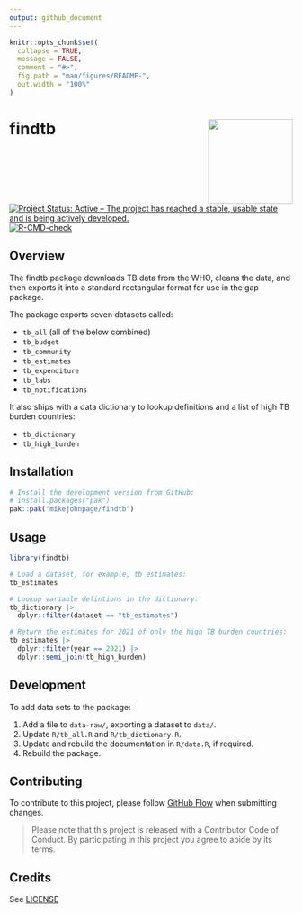 ```yaml
---
output: github_document
---
```


<!-- README.md is generated from README.Rmd. Please edit that file -->

```r
knitr::opts_chunk$set(
  collapse = TRUE,
  message = FALSE,
  comment = "#>",
  fig.path = "man/figures/README-",
  out.width = "100%"
)
```

# findtb <img src='man/figures/logo.png' align="right" height="150" /></a>

<!-- badges: start -->
[![Project Status: Active – The project has reached a stable, usable state and is being actively developed.](https://www.repostatus.org/badges/latest/active.svg)](https://www.repostatus.org/#active)
[![R-CMD-check](https://github.com/MikeJohnPage/findtb/actions/workflows/R-CMD-check.yaml/badge.svg)](https://github.com/MikeJohnPage/findtb/actions/workflows/R-CMD-check.yaml)
<!-- badges: end -->

## Overview

The findtb package downloads TB data from the WHO, cleans the data, and
then exports it into a standard rectangular format for use in the gap package.

The package exports seven datasets called:

- `tb_all` (all of the below combined)
- `tb_budget`
- `tb_community`
- `tb_estimates`
- `tb_expenditure`
- `tb_labs`
- `tb_notifications`

It also ships with a data dictionary to lookup definitions and a list of high TB
burden countries:

- `tb_dictionary`
- `tb_high_burden`

## Installation

``` r
# Install the development version from GitHub:
# install.packages("pak")
pak::pak("mikejohnpage/findtb")
```
## Usage
```r
library(findtb)

# Load a dataset, for example, tb estimates:
tb_estimates

# Lookup variable defintions in the dictionary:
tb_dictionary |>
  dplyr::filter(dataset == "tb_estimates")

# Return the estimates for 2021 of only the high TB burden countries:
tb_estimates |> 
  dplyr::filter(year == 2021) |> 
  dplyr::semi_join(tb_high_burden)
```

## Development

To add data sets to the package:

1. Add a file to `data-raw/`, exporting a dataset to `data/`.
2. Update `R/tb_all.R` and `R/tb_dictionary.R`.
3. Update and rebuild the documentation in `R/data.R`, if required.
4. Rebuild the package.

## Contributing

To contribute to this project, please follow [GitHub Flow](https://guides.github.com/introduction/flow/)
when submitting changes.

> Please note that this project is released with a Contributor Code of Conduct. By participating in this project you agree to abide by its terms.

## Credits

See [LICENSE](/LICENSE)
